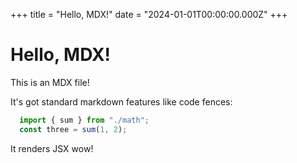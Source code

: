 +++
title = "Hello, MDX!"
date = "2024-01-01T00:00:00.000Z"
+++

# Hello, MDX!

This is an MDX file!

It's got standard markdown features like code fences:

```js title="SomeComponent.js"
  import { sum } from "./math";
  const three = sum(1, 2);
```

<SomeComponent />

It renders JSX wow!
